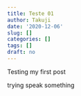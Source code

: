 ```yaml
---
title: Teste 01
author: Takuji
date: '2020-12-06'
slug: []
categories: []
tags: []
draft: no
---
```


Testing my first post 


trying speak something
